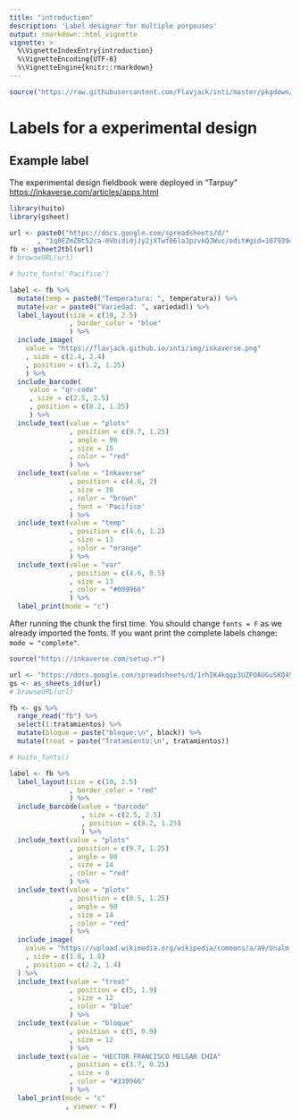 ```yaml
---
title: "introduction"
description: 'Label designer for multiple porpouses'
output: rmarkdown::html_vignette
vignette: >
  %\VignetteIndexEntry{introduction}
  %\VignetteEncoding{UTF-8}
  %\VignetteEngine{knitr::rmarkdown}
---
```


```r
source("https://raw.githubusercontent.com/Flavjack/inti/master/pkgdown/favicon/docs.r")
```

# Labels for a experimental design

## Example label

The experimental design fieldbook were deployed in "Tarpuy" <https://inkaverse.com/articles/apps.html>

```r
library(huito)
library(gsheet)

url <- paste0("https://docs.google.com/spreadsheets/d/"
       , "1q0EZmZBt52ca-0VbididjJy2jXTwf06laJpzvkQJWvc/edit#gid=107939497")
fb <- gsheet2tbl(url)
# browseURL(url)

# huito_fonts('Pacifico')

label <- fb %>% 
  mutate(temp = paste0("Temperatura: ", temperatura)) %>% 
  mutate(var = paste0("Variedad: ", variedad)) %>% 
  label_layout(size = c(10, 2.5)
               , border_color = "blue"
               ) %>%
  include_image(
    value = "https://flavjack.github.io/inti/img/inkaverse.png"
    , size = c(2.4, 2.4)
    , position = c(1.2, 1.25)
    ) %>%
  include_barcode(
     value = "qr-code"
     , size = c(2.5, 2.5)
     , position = c(8.2, 1.25)
     ) %>%
  include_text(value = "plots"
               , position = c(9.7, 1.25)
               , angle = 90
               , size = 15
               , color = "red"
               ) %>%
  include_text(value = "Inkaverse"
               , position = c(4.6, 2)
               , size = 18
               , color = "brown"
               , font = 'Pacifico'
               ) %>%
  include_text(value = "temp"
               , position = c(4.6, 1.2)
               , size = 13
               , color = "orange"
               ) %>%
  include_text(value = "var"
               , position = c(4.6, 0.5)
               , size = 13
               , color = "#009966"
               ) %>%
  label_print(mode = "c")

```

After running the chunk the first time. You should change `fonts = F` as we already imported the fonts. If you want print the complete labels change: `mode = "complete"`.


```r
source("https://inkaverse.com/setup.r")

url <- "https://docs.google.com/spreadsheets/d/1rhIK4kqgp3UZFOAUGuSKQ45W7MpY98IxpQZSRb67LUY/edit#gid=334632135"
gs <- as_sheets_id(url)
# browseURL(url)

fb <- gs %>% 
  range_read("fb") %>% 
  select(1:tratamientos) %>% 
  mutate(bloque = paste("bloque:\n", block)) %>% 
  mutate(treat = paste("Tratamiento:\n", tratamientos)) 

# huito_fonts()

label <- fb %>% 
  label_layout(size = c(10, 2.5)
               , border_color = "red"
               ) %>% 
  include_barcode(value = "barcode"
                  , size = c(2.5, 2.5)
                  , position = c(8.2, 1.25)
                  ) %>%
  include_text(value = "plots"
               , position = c(9.7, 1.25)
               , angle = 90
               , size = 14
               , color = "red"
               ) %>%
  include_text(value = "plots"
               , position = c(0.5, 1.25)
               , angle = 90
               , size = 14
               , color = "red"
               ) %>%
  include_image(
    value = "https://upload.wikimedia.org/wikipedia/commons/a/a9/Unalm_logo.png"
    , size = c(1.8, 1.8)
    , position = c(2.2, 1.4)
  ) %>%
  include_text(value = "treat"
               , position = c(5, 1.9)
               , size = 12
               , color = "blue"
               ) %>%
  include_text(value = "bloque"
               , position = c(5, 0.9)
               , size = 12
               ) %>%
  include_text(value = "HECTOR FRANCISCO MELGAR CHIA"
               , position = c(3.7, 0.25)
               , size = 8
               , color = "#339966"
               ) %>%
  label_print(mode = "c"
              , viewer = F)
```

